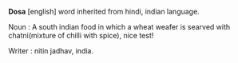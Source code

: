'''Dosa'''
[english]
word inherited from hindi, indian language.

Noun : A south indian food in which a wheat weafer is searved with chatni(mixture of chilli with spice), nice test!

Writer : nitin jadhav, india.